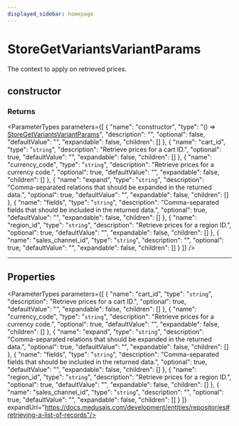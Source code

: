 ```yaml
---
displayed_sidebar: homepage
---
```



# StoreGetVariantsVariantParams

The context to apply on retrieved prices.

## constructor

### Returns

<ParameterTypes parameters={[
  {
    "name": "constructor",
    "type": "() => [StoreGetVariantsVariantParams](medusa.StoreGetVariantsVariantParams.mdx)",
    "description": "",
    "optional": false,
    "defaultValue": "",
    "expandable": false,
    "children": []
  },
  {
    "name": "cart_id",
    "type": "`string`",
    "description": "Retrieve prices for a cart ID.",
    "optional": true,
    "defaultValue": "",
    "expandable": false,
    "children": []
  },
  {
    "name": "currency_code",
    "type": "`string`",
    "description": "Retrieve prices for a currency code.",
    "optional": true,
    "defaultValue": "",
    "expandable": false,
    "children": []
  },
  {
    "name": "expand",
    "type": "`string`",
    "description": "Comma-separated relations that should be expanded in the returned data.",
    "optional": true,
    "defaultValue": "",
    "expandable": false,
    "children": []
  },
  {
    "name": "fields",
    "type": "`string`",
    "description": "Comma-separated fields that should be included in the returned data.",
    "optional": true,
    "defaultValue": "",
    "expandable": false,
    "children": []
  },
  {
    "name": "region_id",
    "type": "`string`",
    "description": "Retrieve prices for a region ID.",
    "optional": true,
    "defaultValue": "",
    "expandable": false,
    "children": []
  },
  {
    "name": "sales_channel_id",
    "type": "`string`",
    "description": "",
    "optional": true,
    "defaultValue": "",
    "expandable": false,
    "children": []
  }
]} />

___

## Properties

<ParameterTypes parameters={[
  {
    "name": "cart_id",
    "type": "`string`",
    "description": "Retrieve prices for a cart ID.",
    "optional": true,
    "defaultValue": "",
    "expandable": false,
    "children": []
  },
  {
    "name": "currency_code",
    "type": "`string`",
    "description": "Retrieve prices for a currency code.",
    "optional": true,
    "defaultValue": "",
    "expandable": false,
    "children": []
  },
  {
    "name": "expand",
    "type": "`string`",
    "description": "Comma-separated relations that should be expanded in the returned data.",
    "optional": true,
    "defaultValue": "",
    "expandable": false,
    "children": []
  },
  {
    "name": "fields",
    "type": "`string`",
    "description": "Comma-separated fields that should be included in the returned data.",
    "optional": true,
    "defaultValue": "",
    "expandable": false,
    "children": []
  },
  {
    "name": "region_id",
    "type": "`string`",
    "description": "Retrieve prices for a region ID.",
    "optional": true,
    "defaultValue": "",
    "expandable": false,
    "children": []
  },
  {
    "name": "sales_channel_id",
    "type": "`string`",
    "description": "",
    "optional": true,
    "defaultValue": "",
    "expandable": false,
    "children": []
  }
]} expandUrl="https://docs.medusajs.com/development/entities/repositories#retrieving-a-list-of-records"/>
